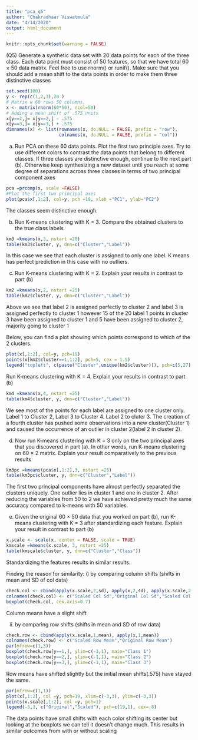 ```yaml
---
title: "pca_q5"
author: "Chakradhaar Viswatmula"
date: "4/14/2020"
output: html_document
---
```


```r
knitr::opts_chunk$set(warning = FALSE)
```
(Q5)
Generate a synthetic data set with 20 data points for each of the three
class. Each data point must consist of 50 features, so that we have total 60 × 50 data matrix.
Feel free to use rnorm() or runif(). Make sure that you should add a mean shift to the data
points in order to make them three distinctive classes
```r
set.seed(100)
y <- rep(c(1,2,3),20 )
# Matrix w 60 rows 50 columns.
x <- matrix(rnorm(60*50), ncol=50)
# Adding a mean shift of .575 units
x[y==2,]= x[y==2,] - .575
x[y==3,]= x[y==3,] + .575
dimnames(x) <- list(rownames(x, do.NULL = FALSE, prefix = "row"),
                    colnames(x, do.NULL = FALSE, prefix = "col"))
```

a) Run PCA on these 60 data points. Plot the first two principle axes. Try to use different
colors to contrast the data points that belong to different classes. If three classes are
distinctive enough, continue to the next part (b). Otherwise keep synthesizing a new
dataset until you reach at some degree of separations across three classes in terms of two
principal component axes
```r
pca =prcomp(x, scale =FALSE)
#Plot the first two principal axes
plot(pca$x[,1:2], col=y, pch =19, xlab ="PC1", ylab="PC2")
```
The classes seem distinctive enough.

b) Run K-means clustering with K = 3. Compare the obtained clusters to the true class labels
```r
km3 =kmeans(x,3, nstart =20)
table(km3$cluster, y, dnn=c("Cluster","Label"))
```
In this case we see that each cluster is assigned to only one label. K means has perfect prediction in this case with no outliers.

c) Run K-means clustering with K = 2. Explain your results in contrast to part (b)
```r
km2 =kmeans(x,2, nstart =25)
table(km2$cluster, y, dnn=c("Cluster","Label"))
```

Above we see that label 2 is assigned perfectly to cluster 2 
and label 3 is assigned perfectly to cluster 1
however 15 of the 20 label 1 points in cluster 3 have been assigned to cluster 1 and 5 have been assigned to cluster 2, majority going to cluster 1

Below, you can find a plot showing which points correspond to which of the 2 clusters.
```r
plot(x[,1:2], col=y, pch=19)
points(x[km2$cluster==1,1:2], pch=5, cex = 1.5)
legend("topleft", c(paste("Cluster",unique(km2$cluster))), pch=c(5,27), cex=.7)
```

Run K-means clustering with K = 4. Explain your results in contrast to part (b)
```r
km4 =kmeans(x,4, nstart =25)
table(km4$cluster, y, dnn=c("Cluster","Label"))
```
We see most of the points for each label are assigned to one cluster only.
Label 1 to Cluster 2, Label 3 to Cluster 4.
Label 2 to cluter 3. The creation of a fourth cluster has pushed some observations into a new cluster(Cluster 1) and caused the occurrence of an outlier in cluster 2(label 2 in cluster 2).


d) Now run K-means clustering with K = 3 only on the two principal axes that you discovered in part (a). In other words, run K-means clustering on 60 × 2 matrix. Explain your
result comparatively to the previous results
```r
km3pc =kmeans(pca$x[,1:2],3, nstart =25)
table(km3pc$cluster, y, dnn=c("Cluster","Label"))
```
The first two principal components have almost perfectly separated the clusters uniquely. One outlier lies in cluster 1 and one in cluster 2. After reducing the variables from 50 to 2 we have achieved pretty much the same accuracy compared to k-means with 50 variables.


e) Given the original 60 × 50 data that you worked on part (b), run K-means clustering
with K = 3 after standardizing each feature. Explain your result in contrast to part (b)
```r
x.scale <- scale(x, center = FALSE, scale = TRUE)
kmscale =kmeans(x.scale, 3, nstart =25)
table(kmscale$cluster, y, dnn=c("Cluster","Class"))
```
Standardizing the features results in similar results.

Finding the reason for similarity:
i) by comparing column shifts (shifts in mean and SD of col data)
```r
check.col <- cbind(apply(x.scale,2,sd), apply(x,2,sd), apply(x.scale,2,mean), apply(x,2,mean))
colnames(check.col) <- c("Scaled Col Sd","Original Col Sd","Scaled Col Mean","Original Col Mean")
boxplot(check.col, cex.axis=0.7)
```
Column means have a slight shift

ii) by comparing row shifts (shifts in mean and SD of row data)
```r
check.row <- cbind(apply(x.scale,1,mean), apply(x,1,mean))
colnames(check.row) <- c("Scaled Row Mean","Original Row Mean")
par(mfrow=c(1,3))
boxplot(check.row[y==1,], ylim=c(-1,1), main="Class 1")
boxplot(check.row[y==2,], ylim=c(-1,1), main="Class 2")
boxplot(check.row[y==3,], ylim=c(-1,1), main="Class 3")
```
Row means have shifted slightly but the initial mean shifts(.575) have stayed the same.
```r
par(mfrow=c(1,1))
plot(x[,1:2], col =y, pch=19, xlim=c(-3,3), ylim=c(-3,3))
points(x.scale[,1:2], col =y, pch=1)
legend(-3,3, c("Original","Scaled"), pch=c(19,1), cex=.8)
```
The data points have small shifts with each color shifting its center but looking at the boxplots we can tell it doesn't change much. This results in similar outcomes from with or without scaling
